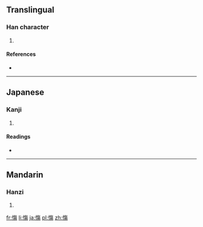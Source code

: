 ==Translingual==

===Han character===
{{Han char|rn=61|rad=心|as=11|sn=14|four=|canj=心人日竹 (POAH)}}

# {{defn|Han|sort=心11}}

====References====
* {{Han ref|kx=0400.010|dkj=11133|dj=0739.210|hdz=42346.070|uh=616F|ud=24943}}

----

==Japanese==

===Kanji===
{{ja-kanji|grade=|rs=心11}}

# {{defn|Japanese|sort=心11}}

====Readings====
* {{ja-readings|on=[[しょう]] (shō)|kun=[[いたむ]] (itamu)}}

----

==Mandarin==

===Hanzi===
{{cmn-hanzi|pin=[[shāng]] ([[shang1]])|wg=shang<sup>1</sup>}}

# {{defn|Mandarin|sort=心11}}

[[fr:慯]]
[[li:慯]]
[[ja:慯]]
[[pl:慯]]
[[zh:慯]]